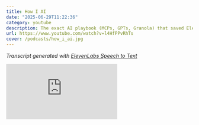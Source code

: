```yaml
---
title: How I AI
date: "2025-06-29T11:22:36"
category: youtube
description: The exact AI playbook (MCPs, GPTs, Granola) that saved ElevenLabs $100k+ & helps them ship daily
url: https://www.youtube.com/watch?v=l4HfPPvRhTs
cover: /podcasts/how_i_ai.jpg
---
```


_Transcript generated with [ElevenLabs Speech to Text](https://elevenlabs.io/speech-to-text)_

<div
  style={{
    position: "relative",
    paddingBottom: "56.25%",
    height: 0,
    overflow: "hidden",
    maxWidth: "100%",
    background: "#000",
  }}
>
  <iframe
    src="https://www.youtube.com/embed/l4HfPPvRhTs"
    style={{
      position: "absolute",
      top: 0,
      left: 0,
      width: "100%",
      height: "100%",
    }}
    frameBorder="0"
    allowFullScreen
    title="Scaling Dev Tools"
  />
</div>

00:00:00,099 --> 00:00:05,859 [Luke]
When you are editing, as much as possible, try and edit the underlying prompt rather than the actual output.

00:00:05,859 --> 00:00:22,039 [Claire]
I like that you have here the URA and then gives a very specific identity and job to be done at the top of this, and then you have very specific instructions where you say, "You must do A, B, C, D," and it's quite particular.

00:00:22,039 --> 00:00:37,299 [Luke]
This saved us $40,000 a year for the tool, so immediately canceled it, over $100,000 in agency costs. I think the highlight though is just not having to deal with more SaaS vendors, more agencies constantly trying to get us sold.

00:00:37,299 --> 00:02:41,919 [Claire]
Welcome back to How I AI. I'm Claire Vu, product leader and AI obsessive here on a mission to help you build better with these new tools. Today we have a great conversation with Luke Harries, head of growth at ElevenLabs. Luke shows us how to make everything launch by making everything automated with AI. He shows us his secret flows for generating case studies and tweets on the fly, how he saved his company tens of thousands of dollars by, yes, being a marketer that coded in Cursor, and explains what an MCP is and how he hooked it up to WhatsApp. Let's get to it. This episode is brought to you by Orkes, the company behind open source Conductor, the platform-powering complex workflows and process orchestration for modern enterprise apps and agentic workflows. Legacy business process automation tools are breaking down. Siloed low-code platforms, outdated process management systems and disconnected API management tools weren't built for today's event-driven, AI-powered, cloud-native world. Orkes changes that. With Orkes Conductor, you get a modern orchestration layer that scales with high reliability, supports both visual and code-first development, and brings human, AI and systems together in real time. It's not just about tasks, it's about orchestrating everything, APIs, microservices, data pipelines, human-in-the-loop actions and even autonomous agents. So build, test and debug complex workflows with ease, add human approvals, automate backend processes and orchestrate agentic workflows at enterprise scale, all while maintaining enterprise-grade security, compliance and observability. Whether you're modernizing legacy systems or scaling next-gen AI-driven apps, Orkes helps you go from idea to production fast. Orkes, orchestrate the future of work. Learn more and start building at orkes.io. That's O-R-K-E-S.io.

00:02:41,919 --> 00:02:43,499 [Claire]
Hey Luke, thanks for joining.

00:02:43,499 --> 00:02:44,619 [Luke]
Thanks for having me.

00:02:44,619 --> 00:03:02,919 [Claire]
In 2025, we've talked a lot about vibe coding, Cursor this and v0 that, but we have not talked enough, I think, about vibe marketing. So what do you think the future of an AI CMO is in the next couple years?

00:03:02,919 --> 00:04:23,499 [Luke]
There's all these tools like Lovable and Cursor and the rate of software production's going to go exponential, but it's not gonna matter if no one's actually using your tool, and so what's important is actually getting the product into market, getting people to know about your new features. At ElevenLabs, we have this launch process. So basically, every new feature we do, every new model, we run it through this massive checklist, which is, like, "Okay, we need to first work out what are the value props. Then we need to work out, 'What's the core messaging?' Then we need to work out, 'Who's it for?' Then we need to turn that into the blog post, the X post," and it- it takes a lot of time, these massive launch processes. And so the thing I'm really excited for the AI CMO is being able to go from every single new feature or new product and translating that into your entire launch process, making the assets, making the videos, making the images, but then also going beyond the launch. So what are those, then, evergreen channels that you'll be testing? And so, uh, let's say ElevenLabs, we launched the best speech-to-text model. Okay, we need to be running Google Ads for that. So then it will spin up, understand all the various keywords, spin up the Google Ads. It will optimize the landing pages. So I think this entire thing is gonna change massively, um, and we're already using a few of these different workflows, and I'm excited to talk you through them.

00:04:23,499 --> 00:04:43,099 [Claire]
Yeah, and I think one of the best ways that companies can market is actually just telling great customer stories, and I know you have a workflow for getting case studies out. You're lucky enough to have probably tons of customers that love you. So can you walk us through how you use AI to make case study writing really easy?

00:04:43,099 --> 00:04:56,459 [Luke]
With case studies, you know, you sign a great customer, and you now want to be able to tell the story about how they actually use your product. And so what we're gonna do live, Claire, is I'm going to have you write a case study for ElevenLabs. I know you've used ElevenLabs.

00:04:56,459 --> 00:04:56,879 [Claire]
I have.

00:04:56,879 --> 00:05:16,759 [Luke]
And- and what we're going to be using is the tools Granola, which is a fantastic transcription tool. It's a note-taking tool. Uh, and we're going to use ChatGPT, actually, with a custom GPT, which will then, uh, translate that into an excellent blog post, and as a bonus, we'll write a tweet in a, in our company voice inst- as well.

00:05:16,759 --> 00:05:23,399 [Claire]
Okay, I'm excited, and I am a happy ElevenLabs customer, and you didn't pay me to say that, so...

00:05:23,399 --> 00:05:43,399 [Luke]
I- I did not. Um, so what I'm going to do is I'm going to open up Granola, and I'm going to do a case study interview with Claire. I'm going to just ask you two quick questions, and then we'll use the transcript for this. So, Claire, fantastic to meet you, and I would love to understand how you use ElevenLabs in your work.

00:05:43,399 --> 00:07:46,163 [Claire]
Yes, so at, uh, my company, we have to produce a lot of customer-facing live events. It's the way that we connect with developers and customers in our community, and those live events can be either in-person events or they can be recorded, streamed events, and we put a lot of preparation into the messaging and the way we present our products at those events. So ahead of our user conference that's coming up in a couple weeks, we actually build a script for what our product keynote will look like, and it's me, it's our CEO, it's our SVP of product, it's engineers demoing. It's a Q&A with customers, and we like to run through and rehearse those keynotes.And the rehearsals are very expensive, from a time perspective. I just named 10 people that have to be in the room, we have to walk through this script, we have to record it and then listen to it later, and we're really trying to nail a very specific set of timing. You know, we only have 30 minutes or so to get all this content in. And if you are participating in the dry run, it's actually really hard to listen for, "Is this good?" as a third party observer of this keynote. So one of the things that I do with ElevenLabs that I find super useful is actually build prototypes of keynotes. So I load in the script into the... I think it's called the Studio Flow, and I give everybody in the company and our customers different accents. My boss has this lovely British accent so I gave him a British accent. I give myself a different accent. I pick voices for everybody in the keynote, and then I actually generate a proto- uh, like an audio prototype of the keynote and send it around for people to listen to for two things. One, timing, to make sure, do we have enough content? Do we have too little content from a timing perspective? And then two, does it narratively flow and sound natural and is easy to understand and listen to because it's a virtual event? And I found that that little flow, which I guess for the HowAI AI listeners is also- ... a little... uh, a mini HowAI AI-

00:07:46,163 --> 00:07:46,583 [Luke]
We've got the bonus

00:07:46,583 --> 00:07:48,303 [Claire]
... built in, built into the flow-

00:07:48,303 --> 00:07:48,323 [Luke]
Yes

00:07:48,323 --> 00:07:51,163 [Claire]
... has been really useful for us to make sure we get high quality events going.

00:07:51,163 --> 00:07:56,123 [Luke]
Fantastic. And so what I do is, you know, basically chat through in more detail-

00:07:56,123 --> 00:07:56,143 [Claire]
Mm-hmm

00:07:56,143 --> 00:08:01,123 [Luke]
... and then try and get out some, some concrete, concrete facts, the use cases.

00:08:01,123 --> 00:08:01,143 [Claire]
Yeah.

00:08:01,143 --> 00:08:10,243 [Luke]
Clare's already said she's using the Studio product, um, and maybe you would even go as far as using voice cloning of your different customers so we may-

00:08:10,243 --> 00:08:10,303 [Claire]
Yep

00:08:10,303 --> 00:08:18,064 [Luke]
... include that in the case study, and maybe you could give me a metric, so how has this driven ROI for your company? How has this doubled the revenue of LaunchDarkly?

00:08:18,064 --> 00:08:35,143 [Claire]
Yeah, so I, I think it saves us significant amount of time internally, so there's definitely hours and hours saved in terms of iterating on something like a keynote. And then if we make it high quality then our customers hear more about our great products, and then of course we get to sell more.

00:08:35,143 --> 00:08:40,863 [Luke]
Yeah, fantastic. So and maybe even you, you say a statistic like it saves you-

00:08:40,863 --> 00:08:41,283 [Claire]
Yeah. I'll save-

00:08:41,283 --> 00:08:43,423 [Luke]
... uh, five hours of meeting prep time.

00:08:43,423 --> 00:08:48,703 [Claire]
Yes. Yes. It saves me 10 hours of meeting prep time. Let's make this one a good case study for you.

00:08:48,703 --> 00:08:54,163 [Luke]
Perfect. Great. Uh, so then I click Stop Transcript, uh, and generate the notes.

00:08:54,163 --> 00:09:06,103 [Claire]
So all this time Granola is sort of recording what we're saying and, um, analyzing it on, on the back end, so now what we're getting is this auto summary based on all the stuff that I just said.

00:09:06,103 --> 00:09:41,523 [Luke]
Yeah, and, and Granola's super smart. I was actually speaking with, uh, one of the founders. It's pretty cool. It actually would take Clare's email, use that to enrich it to work out your job title, and so it pulls in all this extra context to make these fantastic, uh, summaries and transcripts whether it's for case studies or, or meeting notes. And what we then do is I've created a custom GPT which we use throughout the company, and it's the ElevenLabs Copy Editor. And I'll just edit the GPT so you can, uh, see here what the prompt is.

00:09:41,523 --> 00:09:50,903 [Claire]
And for those listening, uh, a GPT is a ChatGPT sort of like customized chat bot that has content and instructions in it.

00:09:50,903 --> 00:10:46,243 [Luke]
Yeah. You can think of it as a, as a very easy way to share a prompt. Um, and so this is the real prompt we use, and what I've done is I've fed in our tone of voice guide, and so I've said how, "You're an expert editor, you're a writing assistant specializing in the ElevenLabs communication style. Uh, you must enforce American English spelling," even though it breaks my heart. "You're a serious research-led tone of voice similar to Palantir, SpaceX." So it goes into quite a lot of detail, talks about preferences for types of words, and then it includes some, um, example blog posts that we've done. It includes some example tweets that we've done, so different case studies and tweets that we're very happy with. What I'm then able to do is use this GPT. I paste in the Granola summary, so I'll say, "Create a case study

00:10:46,243 --> 00:10:52,783 [Luke]
of how Clare uses ElevenLabs for LaunchDarkly."

00:10:52,783 --> 00:11:12,143 [Luke]
And then I go, "Here's the summary of the call." And I find Granola normally gives the best summary as well as pulls in this extra context. And then for bonus points I then actually copy the raw transcript from Granola as well in case it wants to grab any points. So here's the raw transcript.

00:11:12,143 --> 00:11:21,863 [Claire]
Can I tell you what an amateur Granola user I am, which is- ... I did not know how, I did not know how to get to that transcript, so little tip for Clare here.

00:11:21,863 --> 00:12:52,813 [Luke]
Yeah. And then so I'll, I'll also just say for the Studio product, and then I hit send. And I find pretty much the first time it gets something that's usable. Here we go. It's now writing that out, "How LaunchDarkly uses ElevenLab Studio to prototype product keynotes." And one of the, like, key prompts that I've given to the GPT is to make the headers, like, skimmable summaries of the article. So we've got cutting prep time in half live events, prototyping keynotes, and because I've done the raw transcripts as well it pulls that one out too. And I'll often do, like, one or two iterations actually just in the asking, so maybe it's including certain hyperlinks for other SEO articles. Maybe it's got certain product details wrong if you want to include pricing, and then we put that live on our blog. The other thing then is, if you think about... I love to treat everything I can as launches, so if you think about your case study as a launch, like, first of all you have to write it, but then the distribution really matters. And so what I've also done in this GPT is tell it what a great tweet looks like, even the aesthetics of a great tweet, like, "Okay, come up with a hook line and then do a few, like, either bullet points or a short paragraph, then do an image." And so if I go, "Write it as a... Write a tweet thread for this," it will then-... rewrite that into a tweet summary. And it writes these handy brackets around, like-

00:12:52,813 --> 00:12:52,833 [Claire]
Oh!

00:12:52,833 --> 00:13:11,174 [Luke]
... what should the assets actually be. Uh, this is the bit where I don't think we have a full A- AI CMO just yet, which is, I'm really excited about their ima- image generation models, the new GPT models, because then I think you will actually be able to do, like, end-to-end launches and case studies by pulling this in.

00:13:11,174 --> 00:13:23,573 [Claire]
Yeah. So this, this tweet generation chat right now not only writes the content, but actually puts these placeholders of what media you would need to make an effective tweet. So a screenshot-

00:13:23,573 --> 00:13:23,793 [Luke]
Yes

00:13:23,793 --> 00:13:26,813 [Claire]
... or, or something like that.

00:13:26,813 --> 00:13:26,834 [Luke]
Yeah.

00:13:26,834 --> 00:13:43,853 [Claire]
And so here you've gone from, I don't know, we spent three minutes where I- I blabbed a little bit about a, a use case to a very polished case study, a tweet, and then I'm presuming you're gonna do three or four other other things off this one, one asset pretty quickly.

00:13:43,853 --> 00:13:53,634 [Luke]
Yeah. So then you would do the LinkedIn post. Uh, you maybe would write it in the style of, you could have a, uh, GPT in the style of your founder's tone of voice.

00:13:53,634 --> 00:13:53,773 [Claire]
Yeah.

00:13:53,773 --> 00:14:02,693 [Luke]
So then you basically paste it into that and he's got the asset too. Um, and then the way I'd always zoom out and think about this is, how do you actually put this into a workflow?

00:14:02,693 --> 00:14:02,734 [Claire]
Mm-hmm.

00:14:02,734 --> 00:14:44,093 [Luke]
So I think the best growth systems, you can do these one-off efforts, but things get busy, you know, your time gets taken up and really, how do you build it into a system? And so concretely, set up a Zapier such that each time you get to close one deal in your sales force, it sends them an email with your Calendly link and you just get booked. Fantastic different customers, maybe it's a month into their, into their contract, where all you have to do is rock up, have a nice chat with them. You can even get GPT to summarize or pre-prepare what the different bullet points and topics you should cover. Chuck it through your Granola and then Chat GPT flow and you'll, you'll be turning out five case studies a month in no time.

00:14:44,093 --> 00:15:15,413 [Claire]
This is a great flow, because I often find things like case studies or little marketing assets are easy to make, but you have to remember to do them. And if they take time, you, you know, you get put in a meeting, or you have to pass it to somebody else and you just sort of forget and you slow down the next steps and then you produce less assets. So, I think it not only makes it easier to produce the assets, but it makes sure that that engine keeps going, 'cause you as a human are not responsible for that, that next step.

00:15:15,413 --> 00:15:40,733 [Luke]
And a common theme, uh, I think we touch on in, in one of the next examples as well, is like, when you're editing, as much as possible, try and edit the underlying prompt rather than the actual output. And so if you're like, "Ah, it always does headings which don't, you know, maybe they're not particularly strong," or, "I like more numbers," or, "I like more concrete stats," make sure to incorporate that back into the underlying prompt.

00:15:40,733 --> 00:15:44,613 [Claire]
And on that point, can we go back to the, the GPT just for a quick minute?

00:15:44,613 --> 00:15:44,633 [Luke]
Yes.

00:15:44,633 --> 00:17:00,613 [Claire]
'Cause I'd like to call out some things that I think you do pretty well here in, in the prompting that I think folks can learn from. Okay. So, uh, from, from a prompt perspective, you know, very commonly, everybody starts with the URA. And so, I like that you have here the URA and then gives a very specific identity and job to be done at the top of this. Basically making sure that copy that comes out of ElevenLabs matches, matches the strategy or matches the, the tone of voice and the brand. And then you have very specific instructions where you say, "You must do A, B, C, D." And it's quite, quite particular, which I think is nice. Um, some folks I know love very general prompting, but I find that if you have a point of view of what your tone of voice should be, this sort of, like, very precise formatting prompting is, is very important. And then you've broken down those instructions by types of content generated. So you have instructions for tweets, instructions for blog posts. And then the last thing at the end, um, which I also think people underutilize, is good examples. And I have a question. Do you use any bad examples in here, or is it, is it all good examples?

00:17:00,613 --> 00:17:10,733 [Luke]
I mean, they were comically bad when- ... when I was coming up. We do actually use, uh, for the next workflow I'll show you, we do actually use bad examples for that, for translation.

00:17:10,733 --> 00:17:10,753 [Claire]
Yeah.

00:17:10,753 --> 00:17:48,993 [Luke]
But, you know, a bad blog post is clearly a bla- a bad blog post. Um, and actually if I was... One extra thing I found sometimes, I think, you know, to draw back the learning from the Granola team, like, give it as much context as possible. So if I was to extend this further, I think it would, I would give it a lot of information around, like, what's the core messaging for each different product that we want to get across and really nail? And then it knows, when I'm doing the different interviews, "Ah, the studio product, we really want to e- emphasize how you can do, like, multi-dialog complex speech." Um, then it would draw that out too.

00:17:48,993 --> 00:18:12,773 [Claire]
Yeah. The other thing that I think people worry about is that, like, AI on top of AI on top of AI becomes very lossy. And I like the idea that you use the Granola summary, but then you also use the raw transcript. So then you have both sort of the, the high level summary as well as some raw context. And because these contact windows are so big, the chat can make sense of it.

00:18:12,773 --> 00:18:16,493 [Luke]
And without doing the raw transcript, you wouldn't get any of the lovely quotes as well-

00:18:16,493 --> 00:18:16,673 [Claire]
Yeah. Oh, right.

00:18:16,673 --> 00:18:17,893 [Luke]
... on what the customer exactly says.

00:18:17,893 --> 00:19:51,725 [Claire]
I didn't even think of that. Okay. Well, this is... I'm gonna steal this workflow. This is so, so great and so fast. And, uh, I love your philosophy of everything is a launch. So that's a, that's a really good way to, to think about things. This episode is brought to you by Retool. There's a huge gap between impressive AI demos and AI apps that deliver real value inside your business. While most AI solutions can only generate text, Retool lets you build apps that take meaningful action by connecting directly to your business systems and data.With Retool, developers combine the power of code with the speed of visual building to create AI-powered tools that solve real problems. No more writing endless integration code or building UIs from scratch. The results speak volumes. The University of Texas Medical Branch increased diagnostic capacity tenfold. Amazon's GenAI team uses Retool to make complex AI accessible to enterprise customers. And Ramp saved eight million dollars while boosting efficiency by 20%. That's why over 10,000 companies, from startups to Fortune 500s, trust Retool as their AI app layer. Retool, because AI should do more than talk. It should work. So, I know you had another use case where you were using a external tool or some sort of tool and you actually just built a solution that saved the company quite a bit of money.

00:19:51,725 --> 00:22:27,045 [Luke]
Yeah. So this one was, um, for ElevenLabs, we're in a whole bunch of different countries and it's very important to us that we localize all our content. And so we want our homepage to be in Hindi, in Spanish, in German, in Polish, in Japanese. Um, and I set out about this process of, how do you go about localizing the website? And I spoke to loads of the top experts, and apparently what you're meant to do, you set up a very expensive localization tool. Uh, so the one we chose, I won't name the name, but it was 40,000 dollars a year. Uh, and it quickly went up, or they kept on trying to push it up. So it's four- you're now paying 40,000 dollars a year for this tool. And then the tool, you then need lots of humans inside to actually do all the translation work. So then you're getting agencies which you're paying about 100,000 dollars for. Um, and we set up this flow. There was actually quite a lot of engineering work to connect it to our CMS, to connect it to our codebase. Um, and I was like, "Okay, fantastic. I've done all that." Uh, but the AI translation is terrible. And then we found out that agencies and the humans were terrible, because you're constantly playing this cost game, um, of trying to minimize the cost so you can't get anyone who's any good. And meanwhile, we have AI, which is, like, utterly taking off. And I had this situation where my kee- team kept on sending me screenshots back from ChatGPT, being like, "Oh no, this one's better instead." And I'm like, "Well, if we're just using ChatGPT for the reference of what's better, why don't we just use ChatGPT for the whole thing?" Um, and so I've got this, uh, Figma board where I've kind of laid out in a bit more detail what we started with and what we went to. But basically, we ripped out this entire tool. All of the agencies wrote a very small server where all it does is take the string, has a prompt per language explaining what the tone of voice is for that language and the context, sends it back, whether that's into GitHub or Payload. Um, this saved us 40,000 dollars a year for the tool, so immediately canceled it. Over 100,000 dollars in agency costs. And previously, we were waiting days to get the translations back. Whereas, this is now instant and, if anything is very sensitive, like, say, our pricing page, we just have one of our team, so we're already a decently large team. One of our team just to do a quick sense check and if there- anything's wrong, again, we update the prompt rather than the source code as much as we can to make it- make it better.

00:22:27,045 --> 00:22:43,485 [Claire]
So, you just re- replaced this tool. And what I think is so interesting is I have this debate internally, as somebody who provides SaaS software, you provide SaaS software. And I, uh, I think one of the existential threats in the SaaS industry-

00:22:43,485 --> 00:22:43,685 [Luke]
Yes

00:22:43,685 --> 00:22:59,025 [Claire]
... is the cost of building going to zero. And I talked to so many people and they say, "Ugh, teams will never build this inter- like, why would you?" But then what I think you're showing is i- it can actually be quite cost-effective and improve quality-

00:22:59,025 --> 00:22:59,045 [Luke]
Yes

00:22:59,045 --> 00:23:03,685 [Claire]
... to think about building these tools yourselves. And did you... I mean, who built this? Was it the engineering team?

00:23:03,685 --> 00:23:03,705 [Luke]
So, this-

00:23:03,705 --> 00:23:05,265 [Claire]
Like, who actually hands off?

00:23:05,265 --> 00:23:27,045 [Luke]
... I did the first 90% in one day. And then I got one of the engineers to help j- so I literally built it all in curs- I was actually ill, so I was meant to be skiing. I was lying in bed and I was having to deal with the fact that we'd just gone through three different agencies who didn't meet our quality bar for translation.

00:23:27,045 --> 00:23:27,065 [Claire]
Yeah.

00:23:27,065 --> 00:23:45,565 [Luke]
And I was like, "I cannot be bothered to get a fourth agency." I mean, I'm just gonna rewrite it all. Uh, so I did the bulk, and then, um, yeah, one of the fantastic engineers on our team, he helped, uh, helped get it into production. I think the highlight though is just not having to deal with more SaaS vendors, more agencies-

00:23:45,565 --> 00:23:45,585 [Claire]
Yeah

00:23:45,585 --> 00:23:55,865 [Luke]
... constantly trying to get upsold. And my broader, the broader question of, like, is all SaaS dead? I think no. But I think human in the loop SaaS.

00:23:55,865 --> 00:23:55,885 [Claire]
Yeah.

00:23:55,885 --> 00:24:22,445 [Luke]
Like, if your job is about putting low skilled workers in some sort of flow, which translation is, I think that's very risky because just the AI... And, like, at the moment, we still do need a little bit of, like, every week or two where you have someone just give a quick scan, "Is it all great?" And they do make little tweaks. But, you know, give it two years' time. I would much rather bet on the AI costs getting cheaper and the quality going up rather than paying for more agencies.

00:24:22,445 --> 00:24:49,525 [Claire]
So maybe I have three- three takeaways here. One is you really should reconsider looking at build versus buy on some things, especially if you're not satisfied with the quality of the buy. It's worth- worth the investment. So I think that's- that's thing one. Thing two is, look out. Your marketers are gonna hop into Cursor and get it 90% done and then hand it to you engineers. So you might as well do it yourself.

00:24:49,525 --> 00:24:51,125 [Luke]
They'll be- they'll be making more work.

00:24:51,125 --> 00:24:59,185 [Claire]
Yeah, they'll be making more. And three, um...Do you know how many software products I have built out of the frustration that I'm supposed to be on vacation-

00:24:59,185 --> 00:24:59,205 [Luke]
Yes

00:24:59,205 --> 00:25:08,106 [Claire]
... but I am actually sick? That is, like, the perfect, the perfect time to get something new done. Um, so winter season is, is a highly -

00:25:08,106 --> 00:25:08,165 [Luke]
Yeah

00:25:08,165 --> 00:25:11,005 [Claire]
... productive season for me because I'm always sick.

00:25:11,005 --> 00:25:14,705 [Luke]
You n- you need to get them in the multi-year deals not ending in a holiday.

00:25:14,705 --> 00:25:22,765 [Claire]
I have to ask, do you feel like this is, should we, should we, SaaS eats its own tail? Would you ever productionize this and sell this to others? Is it very custom?

00:25:22,765 --> 00:25:24,845 [Luke]
No, I think we're gonna open source it.

00:25:24,845 --> 00:25:24,865 [Claire]
Oh, cool.

00:25:24,865 --> 00:25:31,806 [Luke]
So there's a couple of, there's a couple of things that I'll just show you. Um, if enough people in your YouTube comments-

00:25:31,806 --> 00:25:32,085 [Claire]
Okay

00:25:32,085 --> 00:27:12,605 [Luke]
... uh, say to open source it, we'll open source it. But just to add, uh, you know, this basically summarizes what it was, is you have all your code in GitHub. You have your, like, strings, and then you push it into this SaaS tool. And the biggest issue, truthfully, was they didn't allow you to edit the prompt of the AI. And so there was just no way the translation would be any good, understand your brand language, understand the glossary. And they quoted us about six months before they were gonna ship the ability to edit prompts. And I think it's because the whole business model is based on, "No, get these humans in it." Um, and so instead, what we shipped was this, whereby it's just a GitHub action which understands, runs every time you changes, change the keys in your translation dictionary, sends it to an LLM, with a prompt per LLM, and saves it back. And that works way better. And, and then the same with RCMS, we just built into it a, uh, translate button, which again, just sends it in. And it was so nice just having one source of truth. All the text is either in your... Well, two, I guess. E- either in your CMS for the blogs, or it's in the code base for your core pages. Also, another shout-out, this is, this is not a paid advertisement to Cursor, but we wrote this Cursor rule, which does all the lift. One of the things with the engineers was like, "It's quite annoying to have to extract all your strings," and so we wrote this one Cursor rule where you just say, "Extract, like, translate the strings," and it grabs them all into this en.json file, nicely wraps it, handles server side or, or client side wrangling. So that was pretty fun.

00:27:12,605 --> 00:27:15,525 [Claire]
So, I'm making the first request. Everybody in the comments...

00:27:15,525 --> 00:27:15,745 [Luke]
Yes.

00:27:15,745 --> 00:27:19,265 [Claire]
... do it for me as well. I would like this open source because I would-

00:27:19,265 --> 00:27:19,385 [Luke]
Yeah

00:27:19,385 --> 00:27:35,005 [Claire]
... 100% use this, use this flow. And, you know, I think people get scared when you hear, you know, human in the loop is out. But I do think there's this opportunity for folks to operate at a s- at a higher level of their craft. And so, you know-

00:27:35,005 --> 00:27:35,065 [Luke]
Yeah

00:27:35,065 --> 00:27:59,565 [Claire]
... this is not the fun part of translating, is taking string A into string B. Then you can start doing things like, does this match localized style? Is this appropriate? Is this how we wanna talk to our customers in this region? And so I do think there's this ability for humans to then add a layer of quality, um, and use of their intellect and skills that is higher level than, than this.

00:27:59,565 --> 00:28:43,825 [Luke]
Yeah, and the really cool... So, we spoke through the Cursor rule. The GitHa- GitHub action is here, which is basically instantly on each push, it generates that. But exactly as you said, we just have this prompts file per, um, per language, which talks to, again, our brand guidelines, translation style, keywords. And the cool thing is, you can define that, and like, you can really take the care and the nuance exactly how you want to represent your brand. And then you'll be pretty confident that that's then, uh, scaled up across any content you're then putting out in future. And before, truthfully, we weren't planning on translating, you know, every blog page. But now, like, you actually can do, and it's a much better experience for your users.

00:28:43,825 --> 00:28:49,805 [Claire]
Have you tested putting these language-specific prompts in the na- in the language itself?

00:28:49,805 --> 00:28:52,605 [Luke]
So we explicitly decided not to-

00:28:52,605 --> 00:28:53,065 [Claire]
Mm-hmm

00:28:53,065 --> 00:28:56,705 [Luke]
... because I wouldn't have then been otherwise able to vet-

00:28:56,705 --> 00:28:56,865 [Claire]
Yeah

00:28:56,865 --> 00:28:59,185 [Luke]
... that we were consistent.

00:28:59,185 --> 00:28:59,285 [Claire]
Yeah. Yeah.

00:28:59,285 --> 00:29:18,585 [Luke]
Um, but I did, I'm not sure if you saw that tweet I did, but I did say that recently over... Basically, someone asked a doc system a question in Arabic, and it replied, "Well, because the docs are in English, I'll reply in English." It's like, no, you, you do definitely want it to reply in the language, uh, the language you want.

00:29:18,585 --> 00:29:23,005 [Claire]
I love this, and I love that you built, built most of this. And is the maintenance cost very high?

00:29:23,005 --> 00:29:25,245 [Luke]
There's none. There's none.

00:29:25,245 --> 00:29:25,825 [Claire]
Oh. Okay.

00:29:25,825 --> 00:29:35,525 [Luke]
The, um... Well, it hasn't broken so far. Um, I mean, it's just because it's just a GitHub action, which is updating the Jason strings.

00:29:35,525 --> 00:29:35,745 [Claire]
Yup.

00:29:35,745 --> 00:29:37,225 [Luke]
So, um...

00:29:37,225 --> 00:29:38,165 [Claire]
Great.

00:29:38,165 --> 00:29:39,325 [Luke]
Yeah.

00:29:39,325 --> 00:29:46,485 [Claire]
Well, this is super useful and a good self customer story. You saved yourself $40,000, so-

00:29:46,485 --> 00:29:46,605 [Luke]
Yes

00:29:46,605 --> 00:30:06,345 [Claire]
... you know, give your- give yourself a case study. Okay, and then we saved, I'm not saying the best one for last, but I love this last example. Uh, one, because you get to explain to the audience what an MCP is, for those that are still confused by the concept. And two, I think you built a really fun one, so you wanna talk about your WhatsApp MCP?

00:30:06,345 --> 00:32:30,089 [Luke]
What an MCP is, it's a model context protocol. And so it's a protocol, uh, written by Antropic, which enables anyone to expose tools to AI agents. And so the example, and why I built the WhatsApp one, was we all get tons of messages, we're all in tons of different WhatsApp groups, and it's really hard to stay on top. But currently, if you ask a tool like Claude, it has no idea about any of your WhatsApp messages. It can't help you out. And so what, again, actually that same weekend that I was ill, I did one, I did the Saturday was, uh, Ripsout, the, uh...... ripped out of our translation software. And then the Sunday was, okay, can I actually connect WhatsApp to my AI system using an MCP? And it's par- part of my broader thesis of basically like, I think a personal AI assistant really only needs your WhatsApp, your calendar, and your email, and then it knows everything about you. And it can even organize tasks, send emails, you know, organize dinners, dinners with your, with your friends. So, uh, that's why I built it. And there's also some like cool, um, use cases for work as well, uh, which we can jump into. So let me show you. Cool. So this is the WhatsApp MCP repo, and how it works is it has two main parts. So it has, um, a bridge, which it pretends... You know WhatsApp Web? When you sign in, you scan that barcode. That's es- out- exactly how it works. So it actually pretends to be WhatsApp Web, um, and it uses a fantastic library called WhatsMeow to do this. Uh, so you... When you run it in your terminal, you scan your barcode, an- and the first thing it does is it downloads all your messages onto a local computer, saves it in a SQLite database. Um, and what that means is you can then keep querying it as much as you want with an AI, uh, and you have no risk of, or very low risk of being banned because it's only downloaded it once. So yeah, to be fair, this is unofficial, uh, unofficial stuff. Um, and then the other bit is the WhatsApp MCP server, which basically gives the ability for your AI to query this, uh, SQLite database, as well as like sending messages, sending voice notes. So if we jump over to Claude...

00:32:30,089 --> 00:32:32,489 [Claire]
Mm-hmm. And this is the desktop Claude-

00:32:32,489 --> 00:32:32,649 [Luke]
Yes

00:32:32,649 --> 00:32:33,809 [Claire]
... instance?

00:32:33,809 --> 00:32:59,689 [Luke]
Yeah. Desktop Claude. They've also now shipped the ability for you to run it from Claude.ai, uh, if you host it too. Um, and what I've got is I've got this MCP called WhatsApp here, and I can just type into the chat, uh, "So what, uh, are some recent messages on WhatsApp I've received?"

00:32:59,689 --> 00:33:07,089 [Luke]
And, and what that will then do is it will ch- use the tools that the WhatsApp MCP exposes,

00:33:07,089 --> 00:34:03,349 [Luke]
and then summarize and use back that information. And here you can see it's talking about Elevenlabs' new features, and so, uh, Elevenlabs is launching a conversational AI agent, or a new speech-to-text offering, um, as well as a few tests like, "How are you?" and "Hello World." And, and a few examples of like why you may actually want to use this is, I'm in a whole bunch of different WhatsApp groups, and what you can do is you can use it to summarize, oh, what over the last week were people actually talking about? And, and often now, some of the best, uh, way to keep up with trends or the best thoughts on new tools, they're all in these WhatsApp groups with hundreds of messages per day. And so, uh, if you're looking for a way to get an edge on Twitter or LinkedIn, you can say, uh, "Summarize the thoughts on Elevenlabs

00:34:03,349 --> 00:34:19,129 [Luke]
in the messages." Um, that will then search the messages that you've received on WhatsApp which is talking about it. Uh, and then you could take something like this, chuck it into your GPT, which is already trained on your tone of voice, uh, and generate a tweet thread for you.

00:34:19,129 --> 00:34:21,169 [Claire]
Everything's a launch.

00:34:21,169 --> 00:34:32,209 [Luke]
Everything's a launch. Uh, and also to plug it, if you're interested in how we run launches, they have a blog post which goes through, like, all the different sets that we use as well.

00:34:32,209 --> 00:34:38,089 [Claire]
Yeah. Well, we'll link to that in the, in the show notes. So okay, just recapping this for folks that are still ha-

00:34:38,089 --> 00:34:38,149 [Luke]
Yeah

00:34:38,149 --> 00:34:44,629 [Claire]
... have their mind blown. So you built this MCP, which you've open sourced, which again is unofficial but-

00:34:44,629 --> 00:34:44,729 [Luke]
Yes

00:34:44,729 --> 00:34:55,089 [Claire]
... friendly, um, implemented in an nice way. Uh, you download this code, run it locally in your CLI. It does a one-time pull of your data.

00:34:55,089 --> 00:34:55,129 [Luke]
Yeah.

00:34:55,129 --> 00:34:59,349 [Claire]
So if you want it updated, do you just run and refresh that again, or does it pull? How does it work?

00:34:59,349 --> 00:35:01,509 [Luke]
So when you start it, it will pull-

00:35:01,509 --> 00:35:01,529 [Claire]
Mm-hmm

00:35:01,529 --> 00:35:03,569 [Luke]
... all the recent messages between the last-

00:35:03,569 --> 00:35:03,589 [Claire]
Yeah

00:35:03,589 --> 00:35:05,209 [Luke]
... time it ran and now.

00:35:05,209 --> 00:35:05,229 [Claire]
Yeah.

00:35:05,229 --> 00:35:08,489 [Luke]
And then whilst it's running, it will also receive any new messages.

00:35:08,489 --> 00:35:09,129 [Claire]
Got it. Okay.

00:35:09,129 --> 00:35:19,109 [Luke]
So actually, I can al- and I can use it to, so send a message to... I'm gonna do a phone number.

00:35:19,109 --> 00:35:33,649 [Luke]
And then potentially my phone's not on silent. Yeah, so that's just came through saying hello. And, and then you can also use it connected... The cool thing about MCPs as well is you can connect to lots of MCPs at once.

00:35:33,649 --> 00:35:33,849 [Claire]
Yup.

00:35:33,849 --> 00:35:44,709 [Luke]
And so I have an Elevenlabs MCP installed, so I can use it to... You could like generate a voice roundup. So you generate text to speech

00:35:44,709 --> 00:35:47,629 [Luke]
of this.

00:35:47,629 --> 00:35:50,009 [Luke]
Yes, so you can stitch these all together.

00:35:50,009 --> 00:35:55,829 [Claire]
Okay. So, so you have this MCP, it pulls down your stuff, it gets regular updates. It's all local, so none of this stuff-

00:35:55,829 --> 00:35:55,909 [Luke]
Yeah

00:35:55,909 --> 00:36:11,249 [Claire]
... is going to the cloud. Um, and then you've connected to that ser- or that server through your, your local desktop Claude, or, or if you, you hosted it, you could do it on the, the web version. And then now, just in this chat box-

00:36:11,249 --> 00:36:11,389 [Luke]
Yes

00:36:11,389 --> 00:36:37,949 [Claire]
... you have access to all these different tools. And, you know, one of my hypotheses with AI is like tabs start to go away. If you're like me, you have 500 tabs open, everything along the bottom of your desktop dock, and you're switching context. And this sort of centralized chat interface that can access all these tools just makes you much more efficient, and it also allows you to get really creative about how you stitch these tools together.

00:36:37,949 --> 00:36:47,949 [Luke]
Yeah. And so, and so for this one, for example, we just generated this text, and then you can say, "Send this to the phone number."

00:36:47,949 --> 00:37:20,641 [Claire]
And behind the scenes, I mean, for folks that aren't seeing this, it really is...... basically using natural language to select from a list of tools, which hits a list of publicly available APIs that have been appropriate- appropriately authenticated. And so for anybody who, you know, kind of knows what an API is, but maybe isn't an engineer, but wants to be able to say to a system, "Do this thing for me," and use sort of the exposed endpoints, this might be a more accessible, more accessible framework.

00:37:20,641 --> 00:38:34,602 [Luke]
Yeah. My... The overall thesis with tools and agents is with... We spoke about that Granola flow earlier, which was, um, when something happens, so when a deal is closed, then send out, you know, use Zapier to send out to Calendly, the person books in, then you generate, you do the call, you take the transcript, you put it into your GPT and then... And that's all very static and very rigid. But let's say, hypothetically, I actually want to do a round-up of five leading startups, which are all doing this. Well, suddenly my workflow's completely broken. If you had perfectly scripted that all out in a tool like, you know, Zapier or N8n, like, that's actually now not usable and you'd spend a ton of time resetting it up. And so the really cool thing about these chat-based MCP tools is it can be much more, you know, it's trying lots of different ways to, like, "Okay, how do I actually send this all via message?" You know, on the spot we were like, "Okay, generate this, now send this." And, the AIs, as the models get smarter and smarter, are able to get, deal with these, like, high-lever abstraction tasks. And so a genuine one you could do

00:38:34,602 --> 00:38:48,521 [Luke]
is, uh, why not have your AI actually phone up Claire and have the conversation for you about that ? So, uh, if you want, we could actually try that now. I'm not sure if it will work.

00:38:48,521 --> 00:38:50,161 [Claire]
Why not? Let's try.

00:38:50,161 --> 00:38:59,962 [Luke]
So we can do that. So create a conversational AI that can, uh, do case study interviews.

00:38:59,962 --> 00:39:10,842 [Luke]
And so this will then use ElevenLabs to actually create an AI agent that you can speak to about case studies. So, first of all, it's gonna... Yeah, list the agents.

00:39:10,842 --> 00:39:15,741 [Claire]
I love this, because you're using AI to create more AI.

00:39:15,741 --> 00:39:15,782 [Luke]
Yes.

00:39:15,782 --> 00:39:25,122 [Claire]
You're really just replicating agents on agents on agents. And then what this would do is create a specialized agent on the spot-

00:39:25,122 --> 00:39:25,381 [Luke]
Yes

00:39:25,381 --> 00:39:32,481 [Claire]
... for a specific use case, um, that then you could use to give me a little call.

00:39:32,481 --> 00:39:32,782 [Luke]
Yes.

00:39:32,782 --> 00:39:35,301 [Claire]
And get, get a case study done.

00:39:35,301 --> 00:39:41,561 [Luke]
Great. Yes, exactly. And so you can actually see that here. It went through and created a prompt.

00:39:41,561 --> 00:39:41,582 [Claire]
Yeah.

00:39:41,582 --> 00:40:20,381 [Luke]
So it's got the first message, "Hi, I'm your case study interview coach." But if you go to our Twitter, you can see Louis doing this workflow, where he then, um, phones up and orders a pizza using an AI. And you just say, "I would like to create a pizza-ordering AI agent." But yeah, hopefully this gives the listeners a glimpse into, like, you can, on the spot, come up with these agents, which I think will be more and more abstract, which can then do these tasks for you, using the tools as they go. So that's the promise of MCP. And transparently, it's still very early, and I think most of these are tools, uh, are toys, but I do think it's, it's going that way.

00:40:20,381 --> 00:41:40,821 [Claire]
As a parent of kids who really like pepperoni pizza, I'm very worried about the ability to spin up a pizza-ordering, ordering agent in my house, because we will end up with, with a lot of pizza. Okay, Luke, this has been incredible. Uh, you made a case study with me using Granola AI and your magical GPT. We eliminated $40,000 of spend, um, by coding in Cursor as a, as a marketer, and then you built a way to use Claude or an AI to query your source of both personal information and industry news, which is WhatsApp, and do a bunch of really interesting stuff there. So, uh, this has been very eye-opening to me. I've learned so many things from what you've shown me, um, including that everything is launched, I'm just gonna keep that in my mind. But let's wrap with a couple lightning-round questions. The first one is, you know, we've, we've talked a lot about coding and text-based flows. Even in what you showed, a lot of it is coding and, and text-based flows. But I think what's so interesting about your point of view is you're starting to bring the idea of voice as input and output into, um, into the, the industry and into how people build products. You know, very quickly, what do you think kind of, like, voice modalities unlock, maybe for product managers to think about in terms of what they're building?

00:41:40,821 --> 00:41:42,601 [Luke]
I think there's

00:41:42,601 --> 00:43:07,001 [Luke]
two broad types of things they unlock. So one of which is new experiences for customers, which just wouldn't have otherwise been possible. And so one great example is, like, if you're in education, suddenly you can make something which is way more engaging. So chess.com shipped a app with, uh, Professor Wolf, which enables you to get, like, turn-by-turn guidance on your different chess. And so you can imagine a world where every... whether you're learning a language, you're playing chess, you're, you're, uh, learning maths, that everyone can have this, like, interactive tutor. And that's kind of... yeah, these new experiences. The other type, which I think is really exciting if you're a product manager, is you probably have a lot of back-office functions. Um, but, so particularly if you're an internal PM, if you look at all the places that you currently have, um, you know, people doing manning phones... So often this would maybe be like, say, you're doing research collection, you know, you're a scaled marketplace and you have large numbers of people collecting data, or you're doing customer support. Well, maybe actually currently you're not able to expand internationally because your team only speaks English. Whereas now, you could spin up an entire team of customer support agents who are fluent in French and in Spanish and in German. So I think that's-

00:43:07,001 --> 00:43:07,001 [Claire]
Yeah

00:43:07,001 --> 00:43:08,601 [Luke]
... really exciting too.

00:43:08,601 --> 00:43:21,001 [Claire]
Yeah, I love the, I love the international, uh, uh, angle to this. It's something that I haven't heard very many people speak to. Okay, Luke, this has been so great. Where can we find you and what can we do for you?

00:43:21,001 --> 00:43:35,821 [Luke]
Thanks so much for having me on the podcast. It's been a lot of fun. Uh, you can find me... My website is harrys.co and, and a couple of blog posts people may enjoy... So I've got the, uh, "How To Launch Your Products," where I literally talk through the checklist that we use-

00:43:35,821 --> 00:43:35,921 [Claire]
Mm-hmm

00:43:35,921 --> 00:43:50,481 [Luke]
... uh, through our launches to go from idea to value prop to core assets to distribution. I also talk about how to hire your first growth marketer. Um, and you can follow me on Twitter, that's Luke Harris and then underscore.

00:43:50,481 --> 00:43:53,501 [Claire]
Great. Well, this has been so fun. Thank you so much.

00:43:53,501 --> 00:43:56,501 [Luke]
Cool. Thanks so much, Claire.

00:43:56,501 --> 00:44:22,041 [Claire]
Thanks so much for watching. If you enjoyed the show, please like and subscribe here on YouTube or, even better, leave us a comment with your thoughts. You can also find this podcast on Apple Podcasts, Spotify, or your favorite podcast app. Please consider leaving us a rating and review, which will help others find the show. You can see all our episodes and learn more about the show at howiaipod.com. See you next time.
